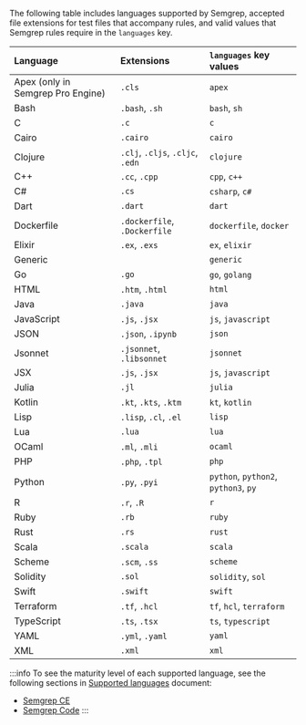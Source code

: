 <!--- The table in this module is mainly used in rule-syntax documentation.
To make the table hidden by default and only show it after a user expands it,
use (either around the import of this module in a specific file
or by default) uncomment the following two lines and closing tag below the table: -->
<!-- <details> -->
<!-- <summary>Expand table of extensions and tags</summary> -->

The following table includes languages supported by Semgrep, accepted file extensions for test files that accompany rules, and valid values that Semgrep rules require in the `languages` key.

| Language                            | Extensions                           | `languages` key values                |
|:------------------------------------|:-------------------------------------|:--------------------------------------|
| Apex (only in Semgrep Pro Engine)   | `.cls`                               | `apex`                                | 
| Bash                                | `.bash`, `.sh`                       | `bash`, `sh`                          |
| C                                   | `.c`                                 | `c`                                   |
| Cairo                               | `.cairo`                             | `cairo`                               |
| Clojure                             | `.clj`, `.cljs`, `.cljc`, `.edn`     | `clojure`                             |
| C++                                 | `.cc`, `.cpp`                        | `cpp`, `c++`                          |
| C#                                  | `.cs`                                | `csharp`, `c#`                        |
| Dart                                | `.dart`                              | `dart`                                |
| Dockerfile                          | `.dockerfile`, `.Dockerfile`         | `dockerfile`, `docker`                |
| Elixir                              | `.ex`, `.exs`                        | `ex`, `elixir`                        |
| Generic                             |                                      | `generic`                             |
| Go                                  | `.go`                                | `go`, `golang`                        |
| HTML                                | `.htm`, `.html`                      | `html`                                |
| Java                                | `.java`                              | `java`                                |
| JavaScript                          | `.js`, `.jsx`                        | `js`, `javascript`                    |
| JSON                                | `.json`, `.ipynb`                    | `json`                                |
| Jsonnet                             | `.jsonnet`, `.libsonnet`             | `jsonnet`                             |
| JSX                                 | `.js`, `.jsx`                        | `js`, `javascript`                    |
| Julia                               | `.jl`                                | `julia`                               |
| Kotlin                              |  `.kt`, `.kts`, `.ktm`               | `kt`, `kotlin`                        |
| Lisp                                | `.lisp`, `.cl`, `.el`                | `lisp`                                |
| Lua                                 | `.lua`                               | `lua`                                 |
| OCaml                               | `.ml`, `.mli`                        | `ocaml`                               |
| PHP                                 | `.php`, `.tpl`                       | `php`                                 |
| Python                              | `.py`, `.pyi`                        | `python`, `python2`, `python3`, `py`  |
| R                                   | `.r`, `.R`                           | `r`                                   |
| Ruby                                | `.rb`                                | `ruby`                                |
| Rust                                | `.rs`                                | `rust`                                |
| Scala                               | `.scala`                             | `scala`                               |
| Scheme                              | `.scm`, `.ss`                        | `scheme`                              |
| Solidity                            | `.sol`                               | `solidity`, `sol`                     |
| Swift                               | `.swift`                             | `swift`                               |
| Terraform                           | `.tf`, `.hcl`                        | `tf`, `hcl`, `terraform`              |
| TypeScript                          | `.ts`, `.tsx`                        | `ts`, `typescript`                    |
| YAML                                | `.yml`, `.yaml`                      | `yaml`                                |
| XML                                 |  `.xml`                              | `xml`                                 |

:::info
To see the maturity level of each supported language, see the following sections in [Supported languages](/supported-languages/) document:
- [Semgrep CE](/supported-languages#semgrep-oss-language-support)
- [Semgrep Code](/supported-languages#semgrep-code-language-support)
:::

<!-- </details> -->

<!-- imports: This file is currently imported to: rule-syntax.md -->
